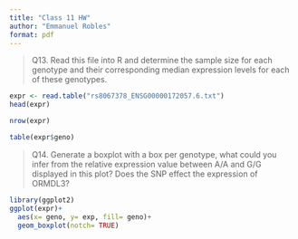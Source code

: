 ```yaml
---
title: "Class 11 HW"
author: "Emmanuel Robles"
format: pdf
---
```


> Q13. Read this file into R and determine the sample size for each genotype and their corresponding median expression levels for each of these genotypes.

```r
expr <- read.table("rs8067378_ENSG00000172057.6.txt")
head(expr)
```


```r
nrow(expr)
```

```r
table(expr$geno)
```


> Q14. Generate a boxplot with a box per genotype, what could you infer from the relative expression value between A/A and G/G displayed in this plot? Does the SNP effect the expression of ORMDL3?

```r
library(ggplot2)
ggplot(expr)+
  aes(x= geno, y= exp, fill= geno)+
  geom_boxplot(notch= TRUE)
```













